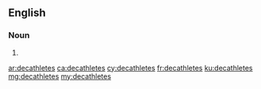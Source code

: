 ==English==

===Noun===
{{head|en|plural}}

# {{plural of|decathlete|lang=en}}

[[ar:decathletes]]
[[ca:decathletes]]
[[cy:decathletes]]
[[fr:decathletes]]
[[ku:decathletes]]
[[mg:decathletes]]
[[my:decathletes]]